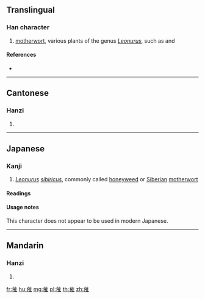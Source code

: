 {{character info/new}}
==Translingual==

===Han character===
{{Han char|rn=140|rad=艸|as=11|sn=17|four=44514|canj=TQOG}}

# [[motherwort]], various plants of the genus ''[[Leonurus]]'', such as {{taxlink|Leonurus sibiricus|species|noshow=1}} and {{taxlink|Leonurus artemisia|species|noshow=1}}

====References====
* {{Han ref|kx=1052.320|dkj=31737|dj=1515.140|hdz=53275.020|uh=84F7|ud=34039|bh=E761|bd=59233}}

----

==Cantonese==

===Hanzi===
{{yue-hanzi|jyut=|y=teui1}}

# {{defn|lang=yue|sort=艸11}}

----

==Japanese==

===Kanji===
{{ja-kanji|grade=uc|rs=艸11}}

# ''[[Leonurus]] [[sibiricus]]'', commonly called [[honeyweed]] or [[Siberian]] [[motherwort]]

====Readings====
{{ja-readings
|on=[[たい]] (tai)
}}

====Usage notes====
This character does not appear to be used in modern Japanese.

----

==Mandarin==

===Hanzi===
{{cmn-hanzi|pin=[[tuī]] ([[tui1]])|wg=t'ui<sup>1</sup>}}

# {{defn|lang=cmn|sort=艸11}}

[[fr:蓷]]
[[hu:蓷]]
[[mg:蓷]]
[[pl:蓷]]
[[th:蓷]]
[[zh:蓷]]